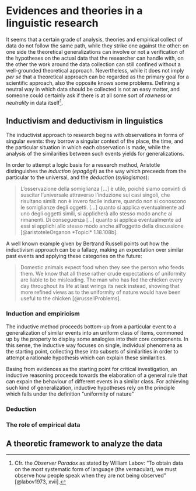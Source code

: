 
# Evidences and theories in a linguistic research

\begin{chapquote}{Aristotle, \textit{Metaphysics, Book VIII, 1045a.8–10}}
\par{Pántōn gàr hósa pleíō mérē ékhei kaì mḕ éstin hoĩon sōròs tò pãn.}\\ 
\par{\noindent The totality is not, as it were, a mere heap, but the whole is something besides the parts.}
\end{chapquote}

\noindent It seems that a certain grade of analysis, theories and empirical collect of data do not follow the same path, while they strike one against the other: on one side the theoretical generalizations can involve or not a verification of the hypotheses on the actual data that the researcher can handle with, on the other the work around the data collection can still confined without a well-grounded theoretical approach.
Nevertheless, while it does not imply *per sé* that a theoretical approach can be regarded as the primary goal for a scientific approach, also the opposite knows some problems. Defining a neutral way in which data should be collected is not an easy matter, and someone could certainly ask if there is at all some sort of *rawness* or *neutrality* in data itself^[Cfr. the *Observer Paradox* as stated by William Labov:  "To obtain data on the most systematic form of language (the vernacular), we must observe how people speak when they are not being observed" [@labov1973, xvii].]. 


## Inductivism and deductivism in linguistics

The inductivist approach to research begins with observations in forms of singular events: they borrow a singular context of the place, the time, and the particular situation in which each observation is made, while the analysis of the similarities between such events yields for generalizations.

In order to attempt a logic basis for a research method, Aristotle distinguishes the *induction* (*epagōgē*) as the way which preceeds from the particular to the universal, and the *deduction* (*syllogismos*):


> L'osservazione della somiglianza [...] è utile, poiché siamo convinti di suscitar l'universale attraverso l'induzione sui casi singoli, che risultano simili: non è invero facile indurre, quando non si conoscono le somiglianze degli oggetti. [...] quanto si applica eventualmente ad uno degli oggetti simili, si applicherà allo stesso modo anche ai rimanenti. Di conseguenza [...] quanto si applica eventualmente ad essi si applichi allo stesso modo anche all'oggetto della discussione  [@aristoteleOrganon *Topici* 1.18.108b].

A well known example given by Bertrand Russell points out how the inductivism approach can be a fallacy, making an expectation over similar past events and applying these categories on the future:

>Domestic animals expect food when they see the person who feeds them. We know that all these rather crude expectations of uniformity are liable to be misleading. The man who has fed the chicken every day throughout its life at last wrings its neck instead, showing that more refined views as to the uniformity of nature would have been useful to the chicken [@russellProblems].


### Induction and empiricism

The inductive method proceeds bottom-up from a particular event to a generalization of similar events into an uniform class of items, commoned up by the property to display some analogies into their core components. In this sense, the inductive way focuses on single, individual phenomena as the starting point, collecting these into subsets of similarities in order to attempt a rationale hypothesis which can explain these similarities. 

Basing from evidences as the starting point for critical investigation, an inductive reasoning proceeds towards the elaboration of a general rule that can expain the behaviour of different events in a similar class. For achieving such kind of generalization, inductive hypotheses rely on the principle which falls under the definition "uniformity of nature"



### Deduction



### The role of empirical data



## A theoretic framework to analyze the data